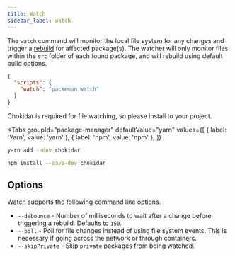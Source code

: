 ```yaml
---
title: Watch
sidebar_label: watch
---
```



The `watch` command will monitor the local file system for any changes and trigger a
[rebuild](./build.md) for affected package(s). The watcher will only monitor files within the `src`
folder of each found package, and will rebuild using default build options.

```json title="package.json"
{
  "scripts": {
    "watch": "packemon watch"
  }
}
```

Chokidar is required for file watching, so please install to your project.

<Tabs
  groupId="package-manager"
  defaultValue="yarn"
  values={[
    { label: 'Yarn', value: 'yarn' },
    { label: 'npm', value: 'npm' },
  ]}
>
  <TabItem value="yarn">

```bash
yarn add --dev chokidar
```

  </TabItem>
  <TabItem value="npm">

```bash
npm install --save-dev chokidar
```

  </TabItem>
</Tabs>

## Options

Watch supports the following command line options.

- `--debounce` - Number of milliseconds to wait after a change before triggering a rebuild. Defaults
  to `150`.
- `--poll` - Poll for file changes instead of using file system events. This is necessary if going
  across the network or through containers.
- `--skipPrivate` - Skip `private` packages from being watched.
